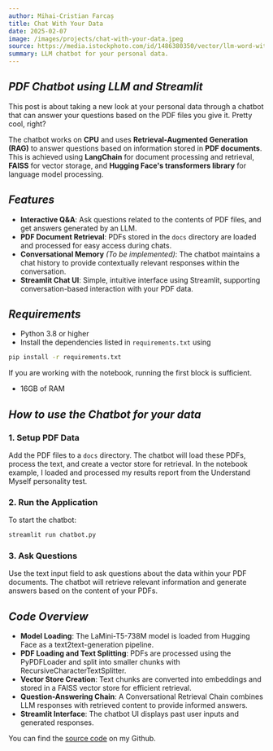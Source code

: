 ```yaml
---
author: Mihai-Cristian Farcaș
title: Chat With Your Data
date: 2025-02-07
image: /images/projects/chat-with-your-data.jpeg
source: https://media.istockphoto.com/id/1486380350/vector/llm-word-with-icons-as-vector-illustration-ai-concept-of-large-language-models.jpg?s=612x612&w=0&k=20&c=nMWm3hiuALPAz9Hp0OjIHgEjgqYB-indsiEGAwzatVc=
summary: LLM chatbot for your personal data.
---
```


## _PDF Chatbot using LLM and Streamlit_

This post is about taking a new look at your personal data through a chatbot that can answer your questions based on the PDF files you give it. Pretty cool, right?

The chatbot works on **CPU** and uses **Retrieval-Augmented Generation (RAG)** to answer questions based on information stored in **PDF documents**. This is achieved using **LangChain** for document processing and retrieval, **FAISS** for vector storage, and **Hugging Face's transformers library** for language model processing.

## _Features_

- **Interactive Q&A**: Ask questions related to the contents of PDF files, and get answers generated by an LLM.
- **PDF Document Retrieval**: PDFs stored in the `docs` directory are loaded and processed for easy access during chats.
- **Conversational Memory** _(To be implemented)_: The chatbot maintains a chat history to provide contextually relevant responses within the conversation.
- **Streamlit Chat UI**: Simple, intuitive interface using Streamlit, supporting conversation-based interaction with your PDF data.

## _Requirements_

- Python 3.8 or higher
- Install the dependencies listed in `requirements.txt` using

```bash
pip install -r requirements.txt
```

If you are working with the notebook, running the first block is sufficient.
- 16GB of RAM

## _How to use the Chatbot for your data_

### 1. Setup PDF Data

Add the PDF files to a `docs` directory. The chatbot will load these PDFs, process the text, and create a vector store for retrieval. In the notebook example, I loaded and processed my results report from the Understand Myself personality test.

### 2. Run the Application

To start the chatbot:

```bash
streamlit run chatbot.py
```

### 3. Ask Questions

Use the text input field to ask questions about the data within your PDF documents. The chatbot will retrieve relevant information and generate answers based on the content of your PDFs.

## _Code Overview_

- **Model Loading**: The LaMini-T5-738M model is loaded from Hugging Face as a text2text-generation pipeline.
- **PDF Loading and Text Splitting**: PDFs are processed using the PyPDFLoader and split into smaller chunks with RecursiveCharacterTextSplitter.
- **Vector Store Creation**: Text chunks are converted into embeddings and stored in a FAISS vector store for efficient retrieval.
- **Question-Answering Chain**: A Conversational Retrieval Chain combines LLM responses with retrieved content to provide informed answers.
- **Streamlit Interface**: The chatbot UI displays past user inputs and generated responses.

You can find the [source code](https://github.com/Forquosh/LaMiniT5-Langchain-FAISS-RAG.git) on my Github.
